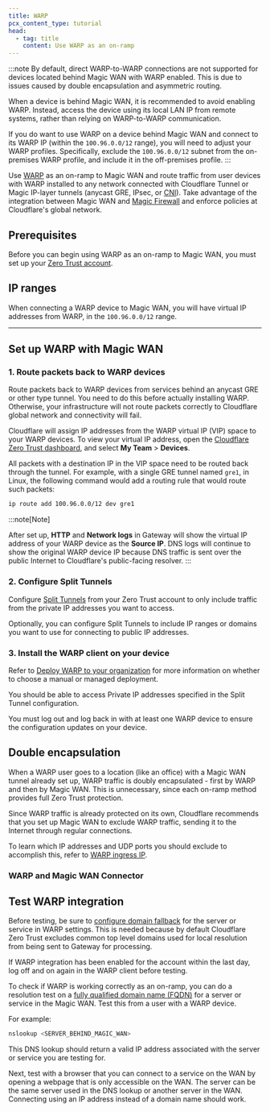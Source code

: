 ```yaml
---
title: WARP
pcx_content_type: tutorial
head:
  - tag: title
    content: Use WARP as an on-ramp
---
```

:::note
By default, direct WARP-to-WARP connections are not supported for devices located behind Magic WAN with WARP enabled. This is due to issues caused by double encapsulation and asymmetric routing.

When a device is behind Magic WAN, it is recommended to avoid enabling WARP. Instead, access the device using its local LAN IP from remote systems, rather than relying on WARP-to-WARP communication.

If you do want to use WARP on a device behind Magic WAN and connect to its WARP IP (within the `100.96.0.0/12` range), you will need to adjust your WARP profiles. Specifically, exclude the `100.96.0.0/12` subnet from the on-premises WARP profile, and include it in the off-premises profile.
:::


Use [WARP](/cloudflare-one/connections/connect-devices/warp/) as an <GlossaryTooltip term="on-ramp">on-ramp</GlossaryTooltip> to Magic WAN and route traffic from user devices with WARP installed to any network connected with Cloudflare Tunnel or Magic IP-layer tunnels (<GlossaryTooltip term="anycast">anycast</GlossaryTooltip> <GlossaryTooltip term="GRE tunnel" link="/magic-wan/configuration/manually/how-to/configure-tunnel-endpoints/#add-tunnels">GRE</GlossaryTooltip>, <GlossaryTooltip term="IPsec tunnel" link="/magic-wan/configuration/manually/how-to/configure-tunnel-endpoints/#add-tunnels">IPsec</GlossaryTooltip>, or [CNI](/network-interconnect/)). Take advantage of the integration between Magic WAN and [Magic Firewall](/magic-firewall/) and enforce policies at Cloudflare's global network.

## Prerequisites

Before you can begin using WARP as an on-ramp to Magic WAN, you must set up your [Zero Trust account](/cloudflare-one/setup/#create-a-zero-trust-organization).

## IP ranges

When connecting a WARP device to Magic WAN, you will have virtual IP addresses from WARP, in the `100.96.0.0/12` range.

---

## Set up WARP with Magic WAN

### 1. Route packets back to WARP devices

Route packets back to WARP devices from services behind an anycast GRE or other type tunnel. You need to do this before actually installing WARP. Otherwise, your infrastructure will not route packets correctly to Cloudflare global network and connectivity will fail.

Cloudflare will assign IP addresses from the WARP virtual IP (VIP) space to your WARP devices. To view your virtual IP address, open the [Cloudflare Zero Trust dashboard](https://one.dash.cloudflare.com/), and select **My Team** > **Devices**.

All packets with a destination IP in the VIP space need to be routed back through the tunnel. For example, with a single GRE tunnel named `gre1`, in Linux, the following command would add a routing rule that would route such packets:

```sh
ip route add 100.96.0.0/12 dev gre1
```

:::note[Note]

After set up, **HTTP** and **Network logs** in Gateway will show the virtual IP address of your WARP device as the **Source IP**. DNS logs will continue to show the original WARP device IP because DNS traffic is sent over the public Internet to Cloudflare's public-facing resolver.
:::

### 2. Configure Split Tunnels

Configure [Split Tunnels](/cloudflare-one/connections/connect-devices/warp/configure-warp/route-traffic/split-tunnels/) from your Zero Trust account to only include traffic from the private IP addresses you want to access.

Optionally, you can configure Split Tunnels to include IP ranges or domains you want to use for connecting to public IP addresses.

### 3. Install the WARP client on your device

Refer to [Deploy WARP to your organization](/cloudflare-one/connections/connect-devices/warp/deployment/) for more information on whether to choose a manual or managed deployment.

You should be able to access Private IP addresses specified in the Split Tunnel configuration.

You must log out and log back in with at least one WARP device to ensure the configuration updates on your device.

<Render file="traceroute" product="networking-services" />

## Double encapsulation

When a WARP user goes to a location (like an office) with a Magic WAN tunnel already set up, WARP traffic is doubly encapsulated - first by WARP and then by Magic WAN. This is unnecessary, since each on-ramp method provides full Zero Trust protection.

Since WARP traffic is already protected on its own, Cloudflare recommends that you set up Magic WAN to exclude WARP traffic, sending it to the Internet through regular connections.

To learn which IP addresses and UDP ports you should exclude to accomplish this, refer to [WARP ingress IP](/cloudflare-one/connections/connect-devices/warp/deployment/firewall/#warp-ingress-ip).

### WARP and Magic WAN Connector

<Render file="mconn/app-aware-policies/warp-traffic" product="networking-services" />

## Test WARP integration

Before testing, be sure to [configure domain fallback](/cloudflare-one/connections/connect-devices/warp/configure-warp/route-traffic/local-domains/#add-a-domain) for the server or service in WARP settings. This is needed because by default Cloudflare Zero Trust excludes common top level domains used for local resolution from being sent to Gateway for processing.

If WARP integration has been enabled for the account within the last day, log off and on again in the WARP client before testing.

To check if WARP is working correctly as an on-ramp, you can do a resolution test on a [fully qualified domain name (FQDN)](https://en.wikipedia.org/wiki/Fully_qualified_domain_name) for a server or service in the Magic WAN. Test this from a user with a WARP device.

For example:

```sh
nslookup <SERVER_BEHIND_MAGIC_WAN>
```

This DNS lookup should return a valid IP address associated with the server or service you are testing for.

Next, test with a browser that you can connect to a service on the WAN by opening a webpage that is only accessible on the WAN. The server can be the same server used in the DNS lookup or another server in the WAN. Connecting using an IP address instead of a domain name should work.
